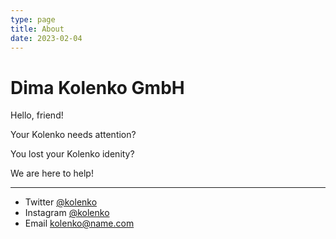 ```yaml
---
type: page
title: About
date: 2023-02-04
---
```


# Dima Kolenko GmbH

Hello, friend!

Your Kolenko needs attention?

You lost your Kolenko idenity?

We are here to help!

---

- Twitter [@kolenko](https://twitter.com/kolenko)
- Instagram [@kolenko](https://instagram.com/kolenko)
- Email kolenko@name.com
